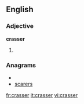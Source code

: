 ==English==

===Adjective===
'''crasser'''

# {{comparative of|[[crass]]}}

===Anagrams===
* {{alphagram|acerrss}}
* [[scarers#English|scarers]]


[[fr:crasser]]
[[it:crasser]]
[[vi:crasser]]